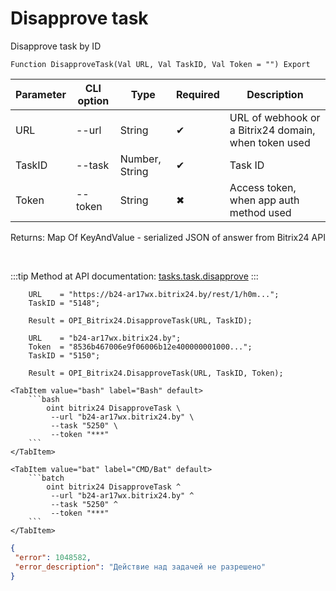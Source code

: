 ﻿---
sidebar_position: 8
---


# Disapprove task
 Disapprove task by ID



`Function DisapproveTask(Val URL, Val TaskID, Val Token = "") Export`

  | Parameter | CLI option | Type | Required | Description |
  |-|-|-|-|-|
  | URL | --url | String | &#x2714; | URL of webhook or a Bitrix24 domain, when token used |
  | TaskID | --task | Number, String | &#x2714; | Task ID |
  | Token | --token | String | &#x2716; | Access token, when app auth method used |

  
  Returns:  Map Of KeyAndValue - serialized JSON of answer from Bitrix24 API

<br/>

:::tip
Method at API documentation: [tasks.task.disapprove](https://dev.1c-bitrix.ru/rest_help/tasks/task/tasks/tasks_task_disapprove.php)
:::
<br/>



```bsl title="1C:Enterprise/OneScript code example"
    URL    = "https://b24-ar17wx.bitrix24.by/rest/1/h0m...";
    TaskID = "5148";

    Result = OPI_Bitrix24.DisapproveTask(URL, TaskID);

    URL    = "b24-ar17wx.bitrix24.by";
    Token  = "8536b467006e9f06006b12e400000001000...";
    TaskID = "5150";

    Result = OPI_Bitrix24.DisapproveTask(URL, TaskID, Token);
```
 

 <Tabs>
  
    <TabItem value="bash" label="Bash" default>
        ```bash
            oint bitrix24 DisapproveTask \
             --url "b24-ar17wx.bitrix24.by" \
             --task "5250" \
             --token "***"
        ```
    </TabItem>
  
    <TabItem value="bat" label="CMD/Bat" default>
        ```batch
            oint bitrix24 DisapproveTask ^
             --url "b24-ar17wx.bitrix24.by" ^
             --task "5250" ^
             --token "***"
        ```
    </TabItem>
</Tabs>


```json title="Result"
{
 "error": 1048582,
 "error_description": "Действие над задачей не разрешено"
}
```
